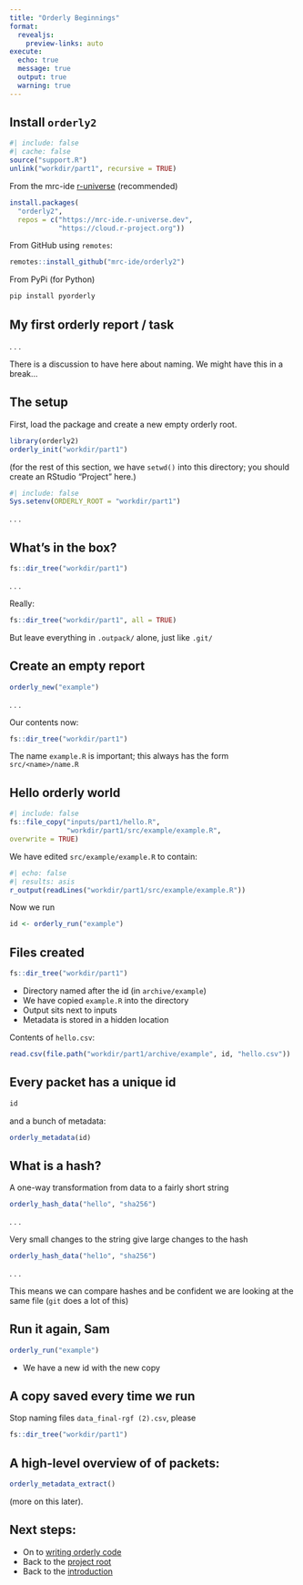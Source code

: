 ```yaml
---
title: "Orderly Beginnings"
format:
  revealjs:
    preview-links: auto
execute:
  echo: true
  message: true
  output: true
  warning: true
---
```


## Install `orderly2`

```r
#| include: false
#| cache: false
source("support.R")
unlink("workdir/part1", recursive = TRUE)
```

From the mrc-ide [r-universe](https://mrc-ide.r-universe.dev) (recommended)

```r
install.packages(
  "orderly2",
  repos = c("https://mrc-ide.r-universe.dev",
            "https://cloud.r-project.org"))
```

From GitHub using `remotes`:

```r
remotes::install_github("mrc-ide/orderly2")
```

From PyPi (for Python)

```r
pip install pyorderly
```

## My first orderly report / task

. . .

There is a discussion to have here about naming.  We might have this in a break...

## The setup

First, load the package and create a new empty orderly root.

```r
library(orderly2)
orderly_init("workdir/part1")
```

(for the rest of this section, we have `setwd()` into this directory; you should create an RStudio "Project" here.)

```r
#| include: false
Sys.setenv(ORDERLY_ROOT = "workdir/part1")
```

. . .

## What's in the box?

```r
fs::dir_tree("workdir/part1")
```

. . .

Really:


```r
fs::dir_tree("workdir/part1", all = TRUE)
```

But leave everything in `.outpack/` alone, just like `.git/`

## Create an empty report

```r
orderly_new("example")
```

. . .

Our contents now:

```r
fs::dir_tree("workdir/part1")
```

The name `example.R` is important; this always has the form `src/<name>/name.R`

## Hello orderly world

```r
#| include: false
fs::file_copy("inputs/part1/hello.R",
              "workdir/part1/src/example/example.R",
overwrite = TRUE)
```

We have edited `src/example/example.R` to contain:

```r
#| echo: false
#| results: asis
r_output(readLines("workdir/part1/src/example/example.R"))
```

Now we run

```r
id <- orderly_run("example")
```

## Files created {.smaller}

```r
fs::dir_tree("workdir/part1")
```

* Directory named after the id (in `archive/example`)
* We have copied `example.R` into the directory
* Output sits next to inputs
* Metadata is stored in a hidden location

Contents of `hello.csv`:

```r
read.csv(file.path("workdir/part1/archive/example", id, "hello.csv"))
```

## Every packet has a unique id {.smaller}

```r
id
```

and a bunch of metadata:

```r
orderly_metadata(id)
```

## What is a hash?

A one-way transformation from data to a fairly short string

```r
orderly_hash_data("hello", "sha256")
```

. . .

Very small changes to the string give large changes to the hash

```r
orderly_hash_data("hel1o", "sha256")
```

. . .

This means we can compare hashes and be confident we are looking at the same file (`git` does a lot of this)

## Run it again, Sam {.smaller}

```r
orderly_run("example")
```

* We have a new id with the new copy

## A copy saved every time we run  {.smaller}

Stop naming files `data_final-rgf (2).csv`, please

```r
fs::dir_tree("workdir/part1")
```

## A high-level overview of of packets:

```r
orderly_metadata_extract()
```

(more on this later).

## Next steps:

* On to [writing orderly code](orderly-code.html)
* Back to the [project root](..)
* Back to the [introduction](intro.html)

